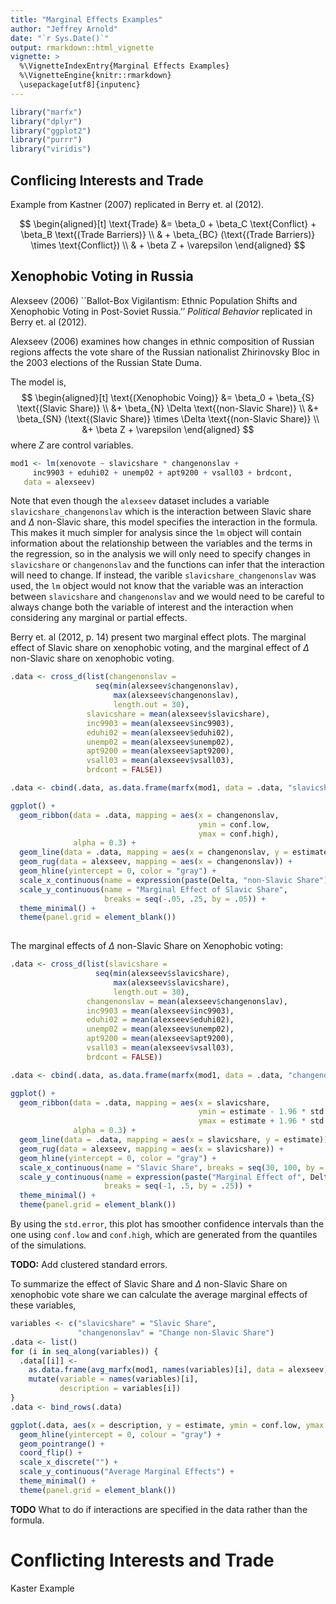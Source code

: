 ```yaml
---
title: "Marginal Effects Examples"
author: "Jeffrey Arnold"
date: "`r Sys.Date()`"
output: rmarkdown::html_vignette
vignette: >
  %\VignetteIndexEntry{Marginal Effects Examples}
  %\VignetteEngine{knitr::rmarkdown}
  \usepackage[utf8]{inputenc}
---
```


```r
library("marfx")
library("dplyr")
library("ggplot2")
library("purrr")
library("viridis")
```

## Conflicing Interests and Trade

Example from Kastner (2007) replicated in Berry et. al (2012).

$$
\begin{aligned}[t]
\text{Trade} &= \beta_0 + \beta_C \text{Conflict} + \beta_B \text{(Trade Barriers)}  \\
& + \beta_{BC} (\text{(Trade Barriers)} \times \text{Conflict}) \\
& + \beta Z + \varepsilon 
\end{aligned}
$$



## Xenophobic Voting in Russia

Alexseev (2006) ``Ballot-Box Vigilantism: Ethnic
Population Shifts and Xenophobic Voting in Post-Soviet
Russia.'' *Political Behavior* replicated in Berry et. al (2012).

Alexseev (2006) examines how changes in ethnic composition of Russian regions affects the vote share of the Russian nationalist Zhirinovsky Bloc in the 2003 elections of the Russian State Duma.

The model is,
$$
\begin{aligned}[t]
\text{(Xenophobic Voing)} &= \beta_0 + \beta_{S} \text{(Slavic Share)} \\
&+ \beta_{N} \Delta \text{(non-Slavic Share)} \\
&+ \beta_{SN} (\text{(Slavic Share)} \times \Delta \text{(non-Slavic Share)} \\
&+ \beta Z + \varepsilon
\end{aligned}
$$
where $Z$ are control variables.
```r
mod1 <- lm(xenovote ~ slavicshare * changenonslav +
     inc9903 + eduhi02 + unemp02 + apt9200 + vsall03 + brdcont, 
   data = alexseev)
```
Note that even though the `alexseev` dataset includes a variable
`slavicshare_changenonslav` which is the interaction between Slavic share and $\Delta$ non-Slavic share, this model specifies the interaction in the formula. This makes it much simpler for analysis since the `lm` object will contain information about the relationship between the variables and the terms in the regression, so in the analysis we will only need to specify changes in `slavicshare` or `changenonslav` and the functions can infer that the interaction will need to change.  If instead, the varible `slavicshare_changenonslav` was used, the `lm` object would not know that the variable was an interaction between `slavicshare` and `changenonslav` and we would need to be careful to always change both the variable of interest and the interaction when considering any marginal or partial effects.

Berry et. al (2012, p. 14) present two marginal effect plots.
The marginal effect of Slavic share on xenophobic voting, and the marginal effect of $\Delta$ non-Slavic share on xenophobic voting.
```r
.data <- cross_d(list(changenonslav =
                   seq(min(alexseev$changenonslav),
                       max(alexseev$changenonslav),
                       length.out = 30),
                 slavicshare = mean(alexseev$slavicshare),
                 inc9903 = mean(alexseev$inc9903),
                 eduhi02 = mean(alexseev$eduhi02),
                 unemp02 = mean(alexseev$unemp02),
                 apt9200 = mean(alexseev$apt9200),
                 vsall03 = mean(alexseev$vsall03),
                 brdcont = FALSE))

.data <- cbind(.data, as.data.frame(marfx(mod1, data = .data, "slavicshare")))

ggplot() +
  geom_ribbon(data = .data, mapping = aes(x = changenonslav, 
                                          ymin = conf.low, 
                                          ymax = conf.high),
              alpha = 0.3) +
  geom_line(data = .data, mapping = aes(x = changenonslav, y = estimate)) +
  geom_rug(data = alexseev, mapping = aes(x = changenonslav)) +
  geom_hline(yintercept = 0, color = "gray") + 
  scale_x_continuous(name = expression(paste(Delta, "non-Slavic Share")), breaks = seq(-2, 12, by = 2)) +
  scale_y_continuous(name = "Marginal Effect of Slavic Share",
                     breaks = seq(-.05, .25, by = .05)) +
  theme_minimal() +
  theme(panel.grid = element_blank())
     
```
The marginal effects of $\Delta$ non-Slavic Share on Xenophobic voting:
```r
.data <- cross_d(list(slavicshare =
                   seq(min(alexseev$slavicshare),
                       max(alexseev$slavicshare),
                       length.out = 30),
                 changenonslav = mean(alexseev$changenonslav),
                 inc9903 = mean(alexseev$inc9903),
                 eduhi02 = mean(alexseev$eduhi02),
                 unemp02 = mean(alexseev$unemp02),
                 apt9200 = mean(alexseev$apt9200),
                 vsall03 = mean(alexseev$vsall03),
                 brdcont = FALSE))

.data <- cbind(.data, as.data.frame(marfx(mod1, data = .data, "changenonslav")))

ggplot() +
  geom_ribbon(data = .data, mapping = aes(x = slavicshare,
                                          ymin = estimate - 1.96 * std.error, 
                                          ymax = estimate + 1.96 * std.error),
              alpha = 0.3) +
  geom_line(data = .data, mapping = aes(x = slavicshare, y = estimate)) +
  geom_rug(data = alexseev, mapping = aes(x = slavicshare)) +
  geom_hline(yintercept = 0, color = "gray") + 
  scale_x_continuous(name = "Slavic Share", breaks = seq(30, 100, by = 10)) +
  scale_y_continuous(name = expression(paste("Marginal Effect of", Delta, "non-Slavic Share")),
                     breaks = seq(-1, .5, by = .25)) +
  theme_minimal() +
  theme(panel.grid = element_blank())

```
By using the `std.error`, this plot has smoother confidence intervals than the one using `conf.low` and `conf.high`, which are generated from the quantiles of the simulations.

**TODO:** Add clustered standard errors.

To summarize the effect of Slavic Share and $\Delta$ non-Slavic Share on xenophobic vote share we can calculate the average marginal effects of these variables,
```r
variables <- c("slavicshare" = "Slavic Share",
               "changenonslav" = "Change non-Slavic Share")
.data <- list()
for (i in seq_along(variables)) {
  .data[[i]] <-
    as.data.frame(avg_marfx(mod1, names(variables)[i], data = alexseev)) %>%
    mutate(variable = names(variables)[i],
           description = variables[i])
}
.data <- bind_rows(.data)

ggplot(.data, aes(x = description, y = estimate, ymin = conf.low, ymax = conf.high)) +
  geom_hline(yintercept = 0, colour = "gray") +
  geom_pointrange() +
  coord_flip() +
  scale_x_discrete("") +
  scale_y_continuous("Average Marginal Effects") +
  theme_minimal() +
  theme(panel.grid = element_blank())
```

**TODO** What to do if interactions are specified in the 
data rather than the formula.

# Conflicting Interests and Trade

Kaster Example

